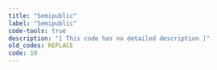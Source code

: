 ```yaml
---
title: "Semipublic"
label: "Semipublic"
code-tools: true
description: "[ This code has no detailed description ]"
old_codes: REPLACE
code: 10
---
```


